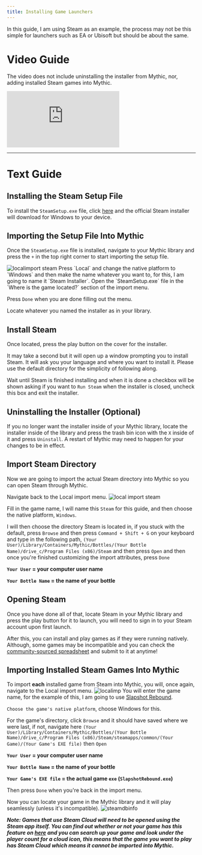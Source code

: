 ```yaml
---
title: Installing Game Launchers
---
```

In this guide, I am using Steam as an example, the process may not be this simple for launchers such as EA or Ubisoft but should be about the same.

# Video Guide
The video does not include uninstalling the installer from Mythic, nor, adding installed Steam games into Mythic.

<div style={{ position: "relative", paddingBottom: "56.25%", height: "0", overflow: "hidden", maxWidth: "100%", height: "auto" }}>
    <iframe style={{ position: "absolute", top: "0", left: "0", width: "100%", height: "100%" }} src="https://www.youtube.com/embed/XdX315djRps" title="How to Import Steam into Mythic" frameborder="0" allow="accelerometer; autoplay; clipboard-write; encrypted-media; gyroscope; picture-in-picture; web-share" referrerpolicy="strict-origin-when-cross-origin" allowfullscreen></iframe>
</div>

---
# Text Guide
## Installing the Steam Setup File
To install the `SteamSetup.exe` file, click [here](https://cdn.akamai.steamstatic.com/client/installer/SteamSetup.exe) and the official Steam installer will download for Windows to your device.

## Importing the Setup File Into Mythic
Once the `SteamSetup.exe` file is installed, navigate to your Mythic library and press the `+` in the top right corner to start importing the setup file.

<img alt="localimport steam" src="https://i.imgur.com/aQt3fB0.png" />
Press `Local` and change the native platform to `Windows` and then make the name whatever you want to, for this, I am going to name it `Steam Installer`. Open the `SteamSetup.exe` file in the `Where is the game located?` section of the import menu.

Press `Done` when you are done filling out the menu.

Locate whatever you named the installer as in your library.

## Install Steam
Once located, press the play button on the cover for the installer.

It may take a second but it will open up a window prompting you to install Steam. It will ask you your language and where you want to install it. Please use the default directory for the simplicity of following along.

Wait until Steam is finished installing and when it is done a checkbox will be shown asking if you want to `Run Steam` when the installer is closed, uncheck this box and exit the installer.

## Uninstalling the Installer (Optional)
If you no longer want the installer inside of your Mythic library, locate the installer inside of the library and press the trash bin icon with the `X` inside of it and press `Uninstall`. A restart of Mythic may need to happen for your changes to be in effect.

## Import Steam Directory
Now we are going to import the actual Steam directory into Mythic so you can open Steam through Mythic.

Navigate back to the Local import menu.
<img alt="local import steam" src="https://i.imgur.com/aQt3fB0.png" />

Fill in the game name, I will name this `Steam` for this guide, and then choose the native platform, `Windows`.

I will then choose the directory Steam is located in, if you stuck with the default, press `Browse` and then press `Command + Shift + G` on your keyboard and type in the following path, `(Your User)/Library/Containers/Mythic/Bottles/(Your Bottle Name)/drive_c/Program Files (x86)/Steam` and then press `Open` and then once you're finished customizing the import attributes, press `Done`

**`Your User` = your computer user name**

**`Your Bottle Name` = the name of your bottle**

## Opening Steam
Once you have done all of that, locate Steam in your Mythic library and press the play button for it to launch, you will need to sign in to your Steam account upon first launch.

After this, you can install and play games as if they were running natively. Although, some games may be incompatible and you can check the [community-sourced spreadsheet](https://docs.google.com/spreadsheets/d/1W_1UexC1VOcbP2CHhoZBR5-8koH-ZPxJBDWntwH-tsc/edit#gid=0) and submit to it at anytime!

## Importing Installed Steam Games Into Mythic

To import **each** installed game from Steam into Mythic, you will, once again, navigate to the Local import menu.
<img alt="localimp" src="https://i.imgur.com/aQt3fB0.png" />
You will enter the game name, for the example of this, I am going to use [Slapshot Rebound](https://store.steampowered.com/app/1173370/Slapshot_Rebound/).

`Choose the game's native platform`, choose Windows for this.

For the game's directory, click `Browse` and it should have saved where we were last, if not, navigate here `(Your User)/Library/Containers/Mythic/Bottles/(Your Bottle Name)/drive_c/Program Files (x86)/Steam/steamapps/common/(Your Game)/(Your Game's EXE file)` then `Open`

**`Your User` = your computer user name**

**`Your Bottle Name` = the name of your bottle**

**`Your Game's EXE file` = the actual game `exe` (`SlapshotRebound.exe`)**

Then press `Done` when you're back in the import menu.

Now you can locate your game in the Mythic library and it will play seamlessly (unless it's incompatible). 
<img alt="steamdbinfo" src="https://i.imgur.com/JsQVtCw.png" />

***Note: Games that use Steam Cloud will need to be opened using the Steam app itself. You can find out whether or not your game has this feature on [here](https://steamdb.info) and you can search up your game and look under the player count for a cloud icon, this means that the game you want to play has Steam Cloud which means it cannot be imported into Mythic.***

